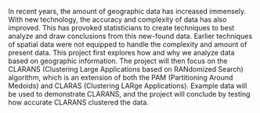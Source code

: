 In recent years, the amount of geographic data has increased immensely. With new technology, the accuracy and complexity of data has also improved. This has provoked statisticians to create techniques to best analyze and draw conclusions from this new-found data. Earlier techniques of spatial data were not equipped to handle the complexity and amount of present data. This project first explores how and why we analyze data based on geographic information. The project will then focus on the CLARANS (Clustering Large Applications based on RANdomized Search) algorithm, which is an extension of both the PAM (Partitioning Around Medoids) and CLARAS (Clustering LARge Applications). Example data will be used to demonstrate CLARANS, and the project will conclude by testing how accurate CLARANS clustered the data.  